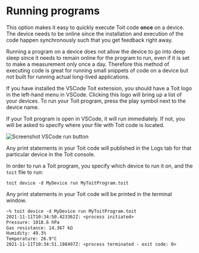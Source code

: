 
# Running programs

This option makes it easy to quickly execute Toit code **once** on a device. The device needs to be online since the installation and execution of the code happen synchronously such that you get feedback right away.

Running a program on a device does not allow the device to go into deep sleep since it needs to remain online for the program to run, even if it is set to make a measurement only once a day. Therefore this method of executing code is great for running small snippets of code on a device but not built for running actual long-lived applications.

<Tabs>
<Tab label="VSCode">

If you have installed the VSCode Toit extension, you should have a Toit logo in the left-hand menu in VSCode. Clicking this logo will bring up a list of your devices. To run your Toit program,
press the play symbol next to the device name.

If your Toit program is open in VSCode, it will run immediately. If not, you will be asked to specify where your file with Toit code is located.

<img src={vscode_run} alt="Screenshot VSCode run button" />

Any print statements in your Toit code will published in the Logs tab for that particular device in the Toit console.

</Tab>
<Tab label="CLI">

In order to run a Toit program, you specify which device to run it on, and the `toit` file to run:

```shell
toit device -d MyDevice run MyToitProgram.toit
```

Any print statements in your Toit code will be printed in the terminal window.

```txt
~% toit device -d MyDevice run MyToitProgram.toit
2021-11-11T10:34:50.423362Z: <process initiated>
Pressure: 1018.6 hPa
Gas resistance: 14.367 kΩ
Humidity: 49.3%
Temperature: 26.9°C
2021-11-11T10:34:51.198497Z: <process terminated - exit code: 0>

```

</Tab>
</Tabs>
